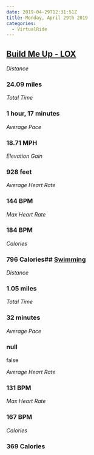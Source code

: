 ```yaml
---
date: 2019-04-29T12:31:51Z
title: Monday, April 29th 2019
categories:
  - VirtualRide
---
```

## [Build Me Up - LOX](https://www.strava.com/activities/2328014825)

_Distance_

### 24.09 miles

_Total Time_

### 1 hour, 17 minutes

_Average Pace_

### 18.71 MPH

_Elevation Gain_

### 928 feet

_Average Heart Rate_

### 144 BPM

_Max Heart Rate_

### 184 BPM

_Calories_

### 796 Calories## [Swimming](https://www.strava.com/activities/2330234389)

_Distance_

### 1.05 miles

_Total Time_

### 32 minutes

_Average Pace_

### null

false

_Average Heart Rate_

### 131 BPM

_Max Heart Rate_

### 167 BPM

_Calories_

### 369 Calories